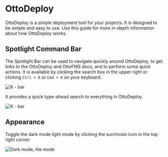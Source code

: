 
# OttoDeploy

OttoDeploy is a simple deployment tool for your projects. It is designed to be simple and easy to use. Use this guide for more in-depth information about how OttoDeploy works.

<Cards>
  <Card arrow title="Deployments" href="/ottodeploy-features/deployments" />
  <Card arrow title="Builds" href="/ottodeploy-features/builds" />
  <Card arrow title="Servers" href="/ottodeploy-features/servers" />
  <Card arrow title="Settings" href="/ottodeploy-features/settings" />
  <Card arrow title="Auto Updater" href="/ottodeploy-features/auto-updater" />
</Cards>

## Spotlight Command Bar

The Spotlight Bar can be used to navigate quickly around OttoDeploy, to get links to the OttoDeploy and OttoFMS docs, and to perform some quick actions. It is available by clicking the search box in the upper right or clicking `Ctrl + K` or `Cmd + K` on your keyboard.

![K - bar](/img/ottodeploy/appearance/k-bar.png)

It provides a quick type-ahead search to everything in OttoDeploy.

![K - bar](/img/ottodeploy/appearance/k-bar-open.png)

## Appearance

Toggle the dark mode light mode by clicking the sun/moon icon in the top right corner.

![Dark mode, lite mode](/img/ottodeploy/appearance/dark-light.png)
